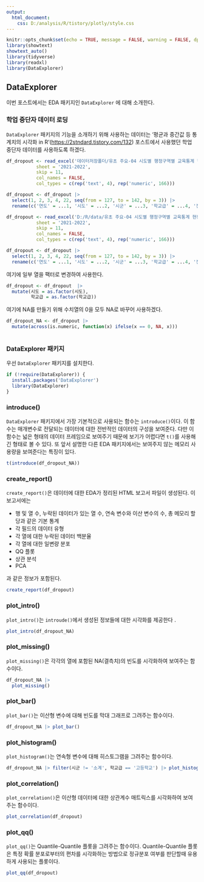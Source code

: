 ```yaml
---
output:
  html_document: 
    css: D:/analysis/R/tistory/plotly/style.css
---
```


```r
knitr::opts_chunk$set(echo = TRUE, message = FALSE, warning = FALSE, dpi = 90)
library(showtext)
showtext_auto()
library(tidyverse)
library(readxl)
library(DataExplorer)
```

## DataExplorer

이번 포스트에서는 EDA 패키지인 `DataExplorer` 에 대해 소개한다.


### 학업 중단자 데이터 로딩

`DataExplorer` 패키지의 기능을 소개하기 위해 사용하는 데이터는 '평균과 중간값 등 통계치의 시각화 in R'(<https://2stndard.tistory.com/132>) 포스트에서 사용했던 학업 중단자 데이터를 사용하도록 하겠다.

```r
df_dropout <- read_excel('데이터저장폴더/유초 주요-04 시도별 행정구역별 교육통계 현황_방통제외(1999-2022)_20220824y.xlsx', 
           sheet = '2021-2022',
           skip = 11, 
           col_names = FALSE, 
           col_types = c(rep('text', 4), rep('numeric', 166)))

df_dropout <- df_dropout |> 
  select(1, 2, 3, 4, 22, seq(from = 127, to = 142, by = 3)) |>
  rename(c('연도' = ...1, '시도' = ...2, '시군' = ...3, '학교급' = ...4, '전체학생수' = ...22, '학업중단자' = ...127, '유예' = ...130, '면제' = ...133, '자퇴' = ...136, '퇴학' = ...139, '제적' = ...142))

```

```r
df_dropout <- read_excel('D:/R/data/유초 주요-04 시도별 행정구역별 교육통계 현황_방통제외(1999-2022)_20220824y.xlsx', 
           sheet = '2021-2022',
           skip = 11, 
           col_names = FALSE, 
           col_types = c(rep('text', 4), rep('numeric', 166)))

df_dropout <- df_dropout |> 
  select(1, 2, 3, 4, 22, seq(from = 127, to = 142, by = 3)) |>
  rename(c('연도' = ...1, '시도' = ...2, '시군' = ...3, '학교급' = ...4, '전체학생수' = ...22, '학업중단자' = ...127, '유예' = ...130, '면제' = ...133, '자퇴' = ...136, '퇴학' = ...139, '제적' = ...142))

```

여기에 일부 열을 팩터로 변경하여 사용한다.

```r
df_dropout <- df_dropout  |>
  mutate(시도 = as.factor(시도),
         학교급 = as.factor(학교급))


```

여기에 NA를 만들기 위해 수치열의 0을 모두 NA로 바꾸어 사용하겠다. 

```r
df_dropout_NA <- df_dropout |> 
  mutate(across(is.numeric, function(x) ifelse(x == 0, NA, x)))



```

### DataExplorer 패키지

우선 `DataExplorer` 패키지를 설치한다.

```r
if (!require(DataExplorer)) {
  install.packages('DataExplorer')
  library(DataExplorer)
}

```

### introduce()

`DataExplorer` 패키지에서 가장 기본적으로 사용되는 함수는 `introduce()`이다. 이 함수는 매개변수로 전달되는 데이터에 대한 전반적인 데이터의 구성을 보여준다. 다만 이 함수는 넓은 형태의 데이터 프레임으로 보여주기 때문에 보기가 어렵다면 `t()`를 사용해 긴 형태로 볼 수 있다. 또 앞서 설명한 다른 EDA 패키지에서는 보여주지 않는 메모리 사용량을 보여준다는 특징이 있다.  

```r
t(introduce(df_dropout_NA))

```

### create_report()

`create_report()`은 데이터에 대한 EDA가 정리된 HTML 보고서 파일이 생성된다. 이 보고서에는 

-   행 및 열 수, 누락된 데이터가 있는 열 수, 연속 변수와 이산 변수의 수, 총 메모리 할당과 같은 기본 통계
-   각 필드의 데이터 유형
-   각 열에 대한 누락된 데이터 백분율
-   각 열에 대한 일변량 분포
-   QQ 플롯
-   상관 분석
-   PCA

과 같은 정보가 포함된다. 

```r
create_report(df_dropout)

```


### plot_intro()

`plot_intro()`는 `introude()`에서 생성된 정보들에 대한 시각화를 제공한다 .

```r
plot_intro(df_dropout_NA)

```

### plot_missing()

`plot_missing()`은 각각의 열에 포함된 NA(결측치)의 빈도를 시각화하여 보여주는 함수이다. 

```r
df_dropout_NA |>
  plot_missing()

```

### plot_bar()

`plot_bar()`는 이산형 변수에 대해 빈도를 막대 그래프로 그려주는 함수이다. 

```r
df_dropout_NA |> plot_bar()

```

### plot_histogram()

`plot_histogram()`는 연속형 변수에 대해 히스토그램을 그려주는 함수이다. 


```r
df_dropout_NA |> filter(시군 != '소계', 학교급 == '고등학교') |> plot_histogram()

```


### plot_correlation()

`plot_correlation()`은 이산형 데이터에 대한 상관계수 매트릭스를 시각화하여 보여주는 함수이다. 

```r
plot_correlation(df_dropout)

```


### plot_qq()

`plot_qq()`는 Quantile-Quantile 플롯을 그려주는 함수이다. Quantile-Quantile 플롯은 특정 확률 분포로부터의 편차를 시각화하는 방법으로 정규분포 여부를 판단할때 유용하게 사용되는 플롯이다. 

```r
plot_qq(df_dropout)

```







